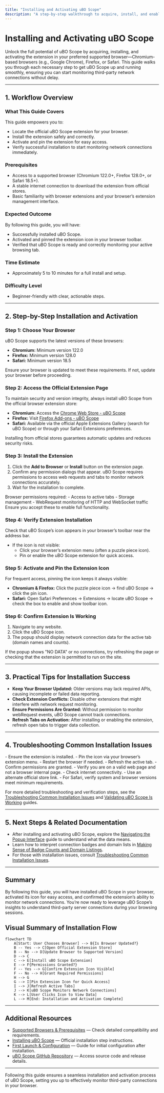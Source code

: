 ```yaml
---
title: "Installing and Activating uBO Scope"
description: "A step-by-step walkthrough to acquire, install, and enable uBO Scope in supported browsers (Chromium, Firefox, Safari). This guide highlights where to find the extension, how to verify installation, and how to activate and pin it for quick access."
---
```


# Installing and Activating uBO Scope

Unlock the full potential of uBO Scope by acquiring, installing, and activating the extension in your preferred supported browser—Chromium-based browsers (e.g., Google Chrome), Firefox, or Safari. This guide walks you through each necessary step to get uBO Scope up and running smoothly, ensuring you can start monitoring third-party network connections without delay.

---

## 1. Workflow Overview

### What This Guide Covers
This guide empowers you to:
- Locate the official uBO Scope extension for your browser.
- Install the extension safely and correctly.
- Activate and pin the extension for easy access.
- Verify successful installation to start monitoring network connections immediately.

### Prerequisites
- Access to a supported browser (Chromium 122.0+, Firefox 128.0+, or Safari 18.5+).
- A stable internet connection to download the extension from official stores.
- Basic familiarity with browser extensions and your browser’s extension management interface.

### Expected Outcome
By following this guide, you will have:
- Successfully installed uBO Scope.
- Activated and pinned the extension icon in your browser toolbar.
- Verified that uBO Scope is ready and correctly monitoring your active browsing tab.

### Time Estimate
- Approximately 5 to 10 minutes for a full install and setup.

### Difficulty Level
- Beginner-friendly with clear, actionable steps.

---

## 2. Step-by-Step Installation and Activation

### Step 1: Choose Your Browser
uBO Scope supports the latest versions of these browsers:
- **Chromium:** Minimum version 122.0
- **Firefox:** Minimum version 128.0
- **Safari:** Minimum version 18.5

Ensure your browser is updated to meet these requirements. If not, update your browser before proceeding.

### Step 2: Access the Official Extension Page
To maintain security and version integrity, always install uBO Scope from the official browser extension store:
- **Chromium:** Access the [Chrome Web Store - uBO Scope](https://chromewebstore.google.com/detail/ubo-scope/bbdpgcaljkaaigfcomhidmneffjjjfgp)
- **Firefox:** Visit [Firefox Add-ons - uBO Scope](https://addons.mozilla.org/firefox/addon/ubo-scope/)
- **Safari:** Available via the official Apple Extensions Gallery (search for uBO Scope) or through your Safari Extensions preferences.

<Tip>
Installing from official stores guarantees automatic updates and reduces security risks.
</Tip>

### Step 3: Install the Extension
1. Click the **Add to Browser** or **Install** button on the extension page.
2. Confirm any permission dialogs that appear. uBO Scope requires permissions to access web requests and tabs to monitor network connections accurately.
3. Wait for the installation to complete.

<Tip>
Browser permissions required:
- Access to active tabs
- Storage management
- WebRequest monitoring of HTTP and WebSocket traffic
Ensure you accept these to enable full functionality.
</Tip>

### Step 4: Verify Extension Installation
Check that uBO Scope’s icon appears in your browser’s toolbar near the address bar.

- If the icon is not visible:
  - Click your browser’s extension menu (often a puzzle piece icon).
  - Pin or enable the uBO Scope extension for quick access.

### Step 5: Activate and Pin the Extension Icon
For frequent access, pinning the icon keeps it always visible:
- **Chromium & Firefox:** Click the puzzle piece icon → find uBO Scope → click the pin icon.
- **Safari:** Open Safari Preferences → Extensions → locate uBO Scope → check the box to enable and show toolbar icon.

### Step 6: Confirm Extension Is Working
1. Navigate to any website.
2. Click the uBO Scope icon.
3. The popup should display network connection data for the active tab (domain names and counts).

<Tip>
If the popup shows "NO DATA" or no connections, try refreshing the page or checking that the extension is permitted to run on the site.
</Tip>

---

## 3. Practical Tips for Installation Success

- **Keep Your Browser Updated:** Older versions may lack required APIs, causing incomplete or failed data reporting.
- **Check Extension Conflicts:** Disable other extensions that might interfere with network request monitoring.
- **Ensure Permissions Are Granted:** Without permission to monitor webRequest events, uBO Scope cannot track connections.
- **Refresh Tabs on Activation:** After installing or enabling the extension, refresh open tabs to trigger data collection.

---

## 4. Troubleshooting Common Installation Issues

<AccordionGroup title="Troubleshooting Installation Issues">
<Accordion title="Extension Icon Not Visible">
- Ensure the extension is installed.
- Pin the icon via your browser’s extension menu.
- Restart the browser if needed.
</Accordion>
<Accordion title="No Network Data in Popup">
- Refresh the active tab.
- Confirm permissions are granted.
- Verify you are on a valid web page and not a browser internal page.
</Accordion>
<Accordion title="Extension Store Access Problems">
- Check internet connectivity.
- Use an alternate official store link.
- For Safari, verify system and browser versions meet minimum requirements.
</Accordion>
</AccordionGroup>

For more detailed troubleshooting and verification steps, see the [Troubleshooting Common Installation Issues](/getting-started/usage-validation-troubleshooting/troubleshooting-install) and [Validating uBO Scope Is Working](/getting-started/usage-validation-troubleshooting/validation-steps) guides.

---

## 5. Next Steps & Related Documentation

- After installing and activating uBO Scope, explore the [Navigating the Popup Interface](/guides/getting-started/popup-tour) guide to understand what the data means.
- Learn how to interpret connection badges and domain lists in [Making Sense of Badge Counts and Domain Listings](/guides/getting-started/understanding-badge).
- For those with installation issues, consult [Troubleshooting Common Installation Issues](/getting-started/usage-validation-troubleshooting/troubleshooting-install).

---

## Summary
By following this guide, you will have installed uBO Scope in your browser, activated its icon for easy access, and confirmed the extension’s ability to monitor network connections. You’re now ready to leverage uBO Scope’s insights to understand third-party server connections during your browsing sessions.


## Visual Summary of Installation Flow
```mermaid
flowchart TD
    A[Start: User Chooses Browser] --> B{Is Browser Updated?}
    B -- Yes --> C[Open Official Extension Store]
    B -- No --> D[Update Browser to Supported Version]
    D --> C
    C --> E[Install uBO Scope Extension]
    E --> F{Permissions Granted?}
    F -- Yes --> G[Confirm Extension Icon Visible]
    F -- No --> H[Grant Required Permissions]
    H --> G
    G --> I[Pin Extension Icon for Quick Access]
    I --> J[Refresh Active Tabs]
    J --> K[uBO Scope Monitors Network Connections]
    K --> L[User Clicks Icon to View Data]
    L --> M[End: Installation and Activation Complete]
```


---

## Additional Resources
- [Supported Browsers & Prerequisites](/getting-started/setup-installation/system-requirements) — Check detailed compatibility and requirements.
- [Installing uBO Scope](/getting-started/setup-installation/installation-instructions) — Official installation step instructions.
- [First Launch & Configuration](/getting-started/setup-installation/first-run-setup) — Guide for initial configuration after installation.
- [uBO Scope GitHub Repository](https://github.com/gorhill/uBO-Scope) — Access source code and release details.


---

<Check>
Following this guide ensures a seamless installation and activation process of uBO Scope, setting you up to effectively monitor third-party connections in your browser.
</Check>